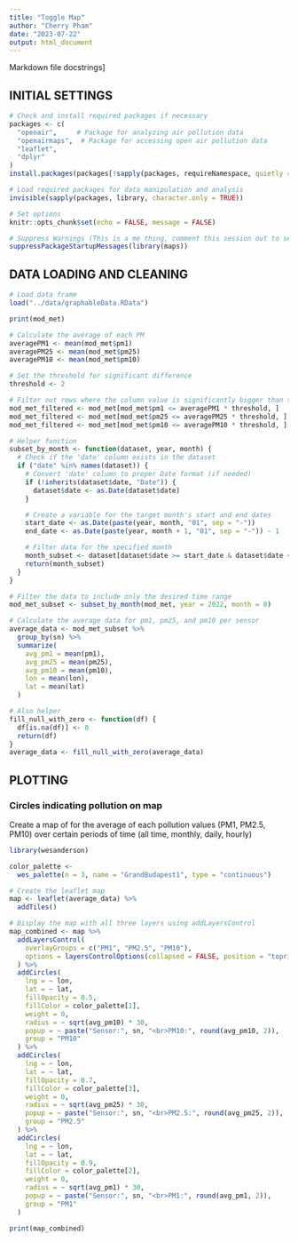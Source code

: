 ```yaml
---
title: "Toggle Map"
author: "Cherry Pham"
date: "2023-07-22"
output: html_document
---
```


Markdown file docstrings]

## INITIAL SETTINGS

```r
# Check and install required packages if necessary
packages <- c(
  "openair",     # Package for analyzing air pollution data
  "openairmaps",  # Package for accessing open air pollution data
  "leaflet",
  "dplyr"
)
install.packages(packages[!sapply(packages, requireNamespace, quietly = TRUE)])

# Load required packages for data manipulation and analysis
invisible(sapply(packages, library, character.only = TRUE))

# Set options
knitr::opts_chunk$set(echo = FALSE, message = FALSE)

# Suppress Warnings (This is a me thing, comment this session out to see the conflicting functions)
suppressPackageStartupMessages(library(maps))
```

## DATA LOADING AND CLEANING

```r
# Load data frame
load("../data/graphableData.RData")
```

```r
print(mod_met)
```

```r
# Calculate the average of each PM
averagePM1 <- mean(mod_met$pm1)
averagePM25 <- mean(mod_met$pm25)
averagePM10 <- mean(mod_met$pm10)

# Set the threshold for significant difference
threshold <- 2

# Filter out rows where the column value is significantly bigger than the average
mod_met_filtered <- mod_met[mod_met$pm1 <= averagePM1 * threshold, ]
mod_met_filtered <- mod_met[mod_met$pm25 <= averagePM25 * threshold, ]
mod_met_filtered <- mod_met[mod_met$pm10 <= averagePM10 * threshold, ]

# Helper function
subset_by_month <- function(dataset, year, month) {
  # Check if the 'date' column exists in the dataset
  if ("date" %in% names(dataset)) {
    # Convert 'date' column to proper Date format (if needed)
    if (!inherits(dataset$date, "Date")) {
      dataset$date <- as.Date(dataset$date)
    }

    # Create a variable for the target month's start and end dates
    start_date <- as.Date(paste(year, month, "01", sep = "-"))
    end_date <- as.Date(paste(year, month + 1, "01", sep = "-")) - 1

    # Filter data for the specified month
    month_subset <- dataset[dataset$date >= start_date & dataset$date <= end_date, ]
    return(month_subset)
  }
}

# Filter the data to include only the desired time range
mod_met_subset <- subset_by_month(mod_met, year = 2022, month = 8)

# Calculate the average data for pm1, pm25, and pm10 per sensor
average_data <- mod_met_subset %>%
  group_by(sn) %>%
  summarize(
    avg_pm1 = mean(pm1),
    avg_pm25 = mean(pm25),
    avg_pm10 = mean(pm10),
    lon = mean(lon),
    lat = mean(lat)   
  ) 

# Also helper
fill_null_with_zero <- function(df) {
  df[is.na(df)] <- 0
  return(df)
}
average_data <- fill_null_with_zero(average_data)
```

## PLOTTING

### Circles indicating pollution on map

Create a map of for the average of each pollution values (PM1, PM2.5, PM10) over certain periods of time (all time, monthly, daily, hourly)

```r
library(wesanderson)

color_palette <-
  wes_palette(n = 3, name = "GrandBudapest1", type = "continuous")

# Create the leaflet map
map <- leaflet(average_data) %>%
  addTiles()

# Display the map with all three layers using addLayersControl
map_combined <- map %>%
  addLayersControl(
    overlayGroups = c("PM1", "PM2.5", "PM10"),
    options = layersControlOptions(collapsed = FALSE, position = "topright")
  ) %>%
  addCircles(
    lng = ~ lon,
    lat = ~ lat,
    fillOpacity = 0.5,
    fillColor = color_palette[1],
    weight = 0,
    radius = ~ sqrt(avg_pm10) * 30,
    popup = ~ paste("Sensor:", sn, "<br>PM10:", round(avg_pm10, 2)),
    group = "PM10"
  ) %>%
  addCircles(
    lng = ~ lon,
    lat = ~ lat,
    fillOpacity = 0.7,
    fillColor = color_palette[3],
    weight = 0,
    radius = ~ sqrt(avg_pm25) * 30,
    popup = ~ paste("Sensor:", sn, "<br>PM2.5:", round(avg_pm25, 2)),
    group = "PM2.5"
  ) %>%
  addCircles(
    lng = ~ lon,
    lat = ~ lat,
    fillOpacity = 0.9,
    fillColor = color_palette[2],
    weight = 0,
    radius = ~ sqrt(avg_pm1) * 30,
    popup = ~ paste("Sensor:", sn, "<br>PM1:", round(avg_pm1, 2)),
    group = "PM1"
  )

print(map_combined)
```
